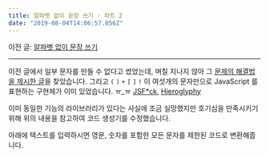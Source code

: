 ```yaml
---
title: 알파벳 없이 문장 쓰기 - 파트 2
date: "2019-08-04T14:06:57.056Z"
---
```



이전 글: [알파벳 없이 문장 쓰기](/writing-a-sentence-without-using-the-alphabet/)

---

이전 글에서 일부 문자를 만들 수 없다고 썼었는데, 며칠 지나지 않아 그 [문제의 해결법을 제시한 글](http://patriciopalladino.com/blog/2012/08/09/non-alphanumeric-javascript.html)을 찾았습니다. 그리고 `(` `)` `+` `[` `]` `!` 이 여섯개의 문자만으로 JavaScript 를 표현하는 구현체가 이미 있었습니다. ㅠ_ㅠ [JSF*ck](http://www.jsfuck.com/), [Hieroglyphy](http://patriciopalladino.com/files/hieroglyphy/)

이미 동일한 기능의 라이브러리가 있다는 사실에 조금 실망했지만 호기심을 만족시키기 위해 위의 내용을 참고하여 코드 생성기를 수정했습니다.

아래에 텍스트를 입력하시면 영문, 숫자를 포함한 모든 문자를 제한된 코드로 변환해줍니다.

<GeneratorV2 />

<!-- ---

아래는 제가 참고한 [Brainfuck beware: JavaScript is after you!](http://patriciopalladino.com/blog/2012/08/09/non-alphanumeric-javascript.html)에서 제시한 방법입니다.

## 유레카! Eureka. 👏

알파벳 없이 문장 쓰기 을 쓰고 

[unescape() - MDN](https://developer.mozilla.org/docs/Web/JavaScript/Reference/Global_Objects/unescape)

> The `unescape()` function computes a new string in which hexadecimal escape sequences are replaced with the character that it represents.

unescape()

```javascript{1,2}
unescape('abc123');     // "abc123"
unescape('%E4%F6%FC');  // "äöü"
unescape('%u0107');     // "ć"
```

특히 % + HEXA_ASCII_VALUE 값으로 입력하면 원하는 모든 글자를 얻을 수 있습니다.




1. 우리가 얻을 수 있는 것은 문자열이고 실행가능한 스크립트는 아니다.

2. p 와 % 가 필요하다.

## 1. 실행가능한 스크립트를 만들자




[Function - MDN](https://developer.mozilla.org/docs/Web/JavaScript/Reference/Global_Objects/Function)

> __`Function` 생성자__는 새 `Function` __객체__를 만듭니다. 이 생성자를 직접적으로 호출하여 동적으로 함수를 생성할 수 있습니다.

> The __`Function` constructor__ creates a new `Function` __object__. Calling the constructor directly can create functions dynamically.


```javascript{6-12}
({})
  .constructor          // ƒ Object() { [native code] }
  .constructor          // ƒ Function() { [native code] }
,
({})['constructor']['constructor']
,
({})[
  // 'constructor'
  (![]+{})[+!![]+[+[]]]+([]+{})[+!![]]+([][[]]+[])[+!![]]+(![]+[])[!+[]+!![]+!![]]+(!![]+[])[+[]]+(!![]+[])[+!![]]+([][[]]+[])[+[]]+(![]+{})[+!![]+[+[]]]+(!![]+[])[+[]]+([]+{})[+!![]]+(!![]+[])[+!![]]
][
  // 'constructor'
  (![]+{})[+!![]+[+[]]]+([]+{})[+!![]]+([][[]]+[])[+!![]]+(![]+[])[!+[]+!![]+!![]]+(!![]+[])[+[]]+(!![]+[])[+!![]]+([][[]]+[])[+[]]+(![]+{})[+!![]+[+[]]]+(!![]+[])[+[]]+([]+{})[+!![]]+(!![]+[])[+!![]]
]
// -> ƒ Function() { [native code] }
```


## 2. p 와 % 를 찾기 위한 여정

### p


아래는 p 와 % 를 얻기 위한 여정입니다.

https://developer.mozilla.org/docs/Web/JavaScript/Reference/Global_Objects/unescape


`g` `h` `k` `m` `p` `q` `v` `w` `x` `z` 알파벳을 얻을 수 있는 방법을 알게되었습니다.

http://patriciopalladino.com/blog/2012/08/09/non-alphanumeric-javascript.html

링크를 알려주었다.

```javascript
({})
  .constructor          // ƒ Object() { [native code] }
  .constructor          // ƒ Function() { [native code] }
  ('return location')   // ƒ anonymous() { return location }
  ()                    // Location { ... }
  + []                  // "https://..."
,
({})['constructor']['constructor']('return location')() + []
,
// ({})['constructor']['constructor']
({})[(![]+{})[+!![]+[+[]]]+([]+{})[+!![]]+([][[]]+[])[+!![]]+(![]+[])[!+[]+!![]+!![]]+(!![]+[])[+[]]+(!![]+[])[+!![]]+([][[]]+[])[+[]]+(![]+{})[+!![]+[+[]]]+(!![]+[])[+[]]+([]+{})[+!![]]+(!![]+[])[+!![]]][(![]+{})[+!![]+[+[]]]+([]+{})[+!![]]+([][[]]+[])[+!![]]+(![]+[])[!+[]+!![]+!![]]+(!![]+[])[+[]]+(!![]+[])[+!![]]+([][[]]+[])[+[]]+(![]+{})[+!![]+[+[]]]+(!![]+[])[+[]]+([]+{})[+!![]]+(!![]+[])[+!![]]]
(
  // 'return location'
  (!![]+[])[+!![]]+([]+{})[+!![]+[+!![]]]+(!![]+[])[+[]]+([][[]]+[])[+[]]+(!![]+[])[+!![]]+([][[]]+[])[+!![]]+(+{}+{})[+!![]+[+[]]]+(![]+[])[!+[]+!![]]+([]+{})[+!![]]+(![]+{})[+!![]+[+[]]]+(![]+[])[+!![]]+(!![]+[])[+[]]+(![]+[]+[][[]])[+!![]+[+[]]]+([]+{})[+!![]]+([][[]]+[])[+!![]]
)() + []
// -> 'https://...'
```

### %

```javascript
({})
  .constructor          // ƒ Object() { [native code] }
  .constructor          // ƒ Function() { [native code] }
  ('return escape')     // ƒ anonymous() { return escape }
  ()                    // ƒ escape() { [native code] }
  ('[')                 // "%5B"
,
({})['constructor']['constructor']('return escape')()('[')
,
// ({})['constructor']['constructor']
({})[(![]+{})[+!![]+[+[]]]+([]+{})[+!![]]+([][[]]+[])[+!![]]+(![]+[])[!+[]+!![]+!![]]+(!![]+[])[+[]]+(!![]+[])[+!![]]+([][[]]+[])[+[]]+(![]+{})[+!![]+[+[]]]+(!![]+[])[+[]]+([]+{})[+!![]]+(!![]+[])[+!![]]][(![]+{})[+!![]+[+[]]]+([]+{})[+!![]]+([][[]]+[])[+!![]]+(![]+[])[!+[]+!![]+!![]]+(!![]+[])[+[]]+(!![]+[])[+!![]]+([][[]]+[])[+[]]+(![]+{})[+!![]+[+[]]]+(!![]+[])[+[]]+([]+{})[+!![]]+(!![]+[])[+!![]]]
(
  // 'return escape'
  (!![]+[])[+!![]]+([]+{})[+!![]+[+!![]]]+(!![]+[])[+[]]+([][[]]+[])[+[]]+(!![]+[])[+!![]]+([][[]]+[])[+!![]]+(+{}+{})[+!![]+[+[]]]+([]+{})[+!![]+[+!![]]]+(![]+[])[!+[]+!![]+!![]]+(![]+{})[+!![]+[+[]]]+(![]+[])[+!![]]+(({})[(![]+{})[+!![]+[+[]]]+([]+{})[+!![]]+([][[]]+[])[+!![]]+(![]+[])[!+[]+!![]+!![]]+(!![]+[])[+[]]+(!![]+[])[+!![]]+([][[]]+[])[+[]]+(![]+{})[+!![]+[+[]]]+(!![]+[])[+[]]+([]+{})[+!![]]+(!![]+[])[+!![]]][(![]+{})[+!![]+[+[]]]+([]+{})[+!![]]+([][[]]+[])[+!![]]+(![]+[])[!+[]+!![]+!![]]+(!![]+[])[+[]]+(!![]+[])[+!![]]+([][[]]+[])[+[]]+(![]+{})[+!![]+[+[]]]+(!![]+[])[+[]]+([]+{})[+!![]]+(!![]+[])[+!![]]]((!![]+[])[+!![]]+([]+{})[+!![]+[+!![]]]+(!![]+[])[+[]]+([][[]]+[])[+[]]+(!![]+[])[+!![]]+([][[]]+[])[+!![]]+(+{}+{})[+!![]+[+[]]]+(![]+[])[!+[]+!![]]+([]+{})[+!![]]+(![]+{})[+!![]+[+[]]]+(![]+[])[+!![]]+(!![]+[])[+[]]+(![]+[]+[][[]])[+!![]+[+[]]]+([]+{})[+!![]]+([][[]]+[])[+!![]])()+[])[+(!+[]+!![]+!![])]+([]+{})[+!![]+[+!![]]]
)()(
  // '['
  ([]+{})[+[]]
)
// -> '%5B'
```



```javascript
({})
  .constructor          // ƒ Object() { [native code] }
  .constructor          // ƒ Function() { [native code] }
  ('return unescape')   // ƒ anonymous() { return escape }
  ()                    // ƒ escape() { [native code] }
  ('%ud83d%udc4f')      // "👏"
,
({})['constructor']['constructor']('return unescape')()('%ud83d%udc4f')
// -> '👏'
```

```javascript
unescape("%" + HEXA_ASCII_VALUE)
```

with this expression, i can get 'h', 'p'

only 



 -->

